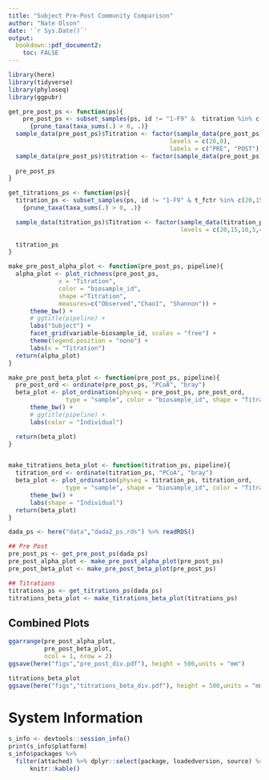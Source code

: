 ```yaml
---
title: "Subject Pre-Post Community Comparison"
author: "Nate Olson"
date: '`r Sys.Date()`'
output:
  bookdown::pdf_document2:
    toc: FALSE
---
```




```r
library(here)
library(tidyverse)
library(phyloseq)
library(ggpubr)
```

```r
get_pre_post_ps <- function(ps){
    pre_post_ps <- subset_samples(ps, id != "1-F9" &  titration %in% c(20,0)) %>%  ## excluding failed outlier sample
      {prune_taxa(taxa_sums(.) > 0, .)}
  sample_data(pre_post_ps)$Titration <- factor(sample_data(pre_post_ps)$t_fctr,
                                             levels = c(20,0),
                                             labels = c("PRE", "POST"))
  sample_data(pre_post_ps)$titration <- factor(sample_data(pre_post_ps)$t_fctr)
  
  pre_post_ps
}

get_titrations_ps <- function(ps){
  titration_ps <- subset_samples(ps, id != "1-F9" & t_fctr %in% c(20,15,10,5,4,3,2,1,0)) %>%  ## excluding failed outlier sample
    {prune_taxa(taxa_sums(.) > 0, .)}

  sample_data(titration_ps)$Titration <- factor(sample_data(titration_ps)$t_fctr,
                                                levels = c(20,15,10,5,4,3,2,1,0))
  
  titration_ps
}

make_pre_post_alpha_plot <- function(pre_post_ps, pipeline){
  alpha_plot <- plot_richness(pre_post_ps, 
              x = "Titration",
              color = "biosample_id",
              shape ="Titration", 
              measures=c("Observed","Chao1", "Shannon")) +
      theme_bw() +
      # ggtitle(pipeline) + 
      labs("Subject") +
      facet_grid(variable~biosample_id, scales = "free") +
      theme(legend.position = "none") +
      labs(x = "Titration")
  return(alpha_plot)
}

make_pre_post_beta_plot <- function(pre_post_ps, pipeline){
  pre_post_ord <- ordinate(pre_post_ps, "PCoA", "bray")
  beta_plot <- plot_ordination(physeq = pre_post_ps, pre_post_ord, 
                type = "sample", color = "biosample_id", shape = "Titration") +
      theme_bw() +
      # ggtitle(pipeline) + 
      labs(color = "Individual")

  return(beta_plot)
}


make_titrations_beta_plot <- function(titration_ps, pipeline){
  titration_ord <- ordinate(titration_ps, "PCoA", "bray")
  beta_plot <- plot_ordination(physeq = titration_ps, titration_ord, 
                type = "sample", shape = "biosample_id", color = "Titration") +
      theme_bw() + 
      labs(shape = "Individual")
  return(beta_plot)
}
```


```r
dada_ps <- here("data","dada2_ps.rds") %>% readRDS()

## Pre Post
pre_post_ps <- get_pre_post_ps(dada_ps)
pre_post_alpha_plot <- make_pre_post_alpha_plot(pre_post_ps)
pre_post_beta_plot <- make_pre_post_beta_plot(pre_post_ps)

## Titrations
titrations_ps <- get_titrations_ps(dada_ps)
titrations_beta_plot <- make_titrations_beta_plot(titrations_ps)
```


## Combined Plots
```r
ggarrange(pre_post_alpha_plot, 
          pre_post_beta_plot, 
          ncol = 1, nrow = 2)
ggsave(here("figs","pre_post_div.pdf"), height = 500,units = "mm")
```

```r
titrations_beta_plot
ggsave(here("figs","titrations_beta_div.pdf"), height = 500,units = "mm",)
```


# System Information

```r
s_info <- devtools::session_info()
print(s_info$platform)
s_info$packages %>% 
  filter(attached) %>% dplyr::select(package, loadedversion, source) %>% 
      knitr::kable()
```
